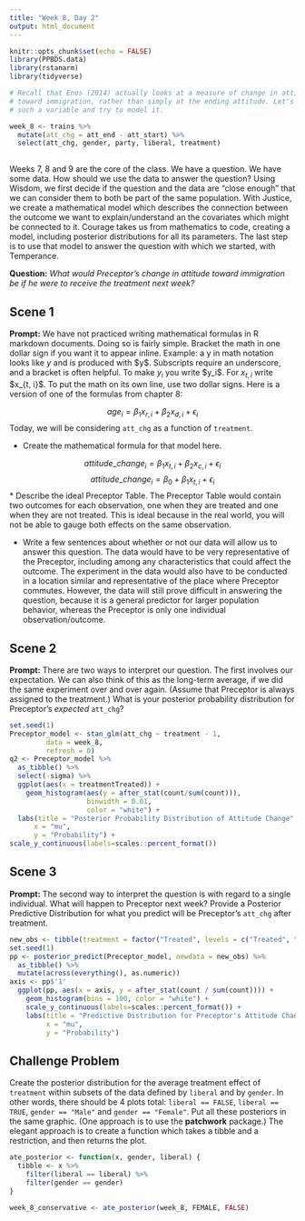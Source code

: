 ```yaml
---
title: "Week 8, Day 2"
output: html_document
---
```


```r
knitr::opts_chunk$set(echo = FALSE)
library(PPBDS.data)
library(rstanarm)
library(tidyverse)

# Recall that Enos (2014) actually looks at a measure of change in attitude
# toward immigration, rather than simply at the ending attitude. Let's create
# such a variable and try to model it.

week_8 <- trains %>% 
  mutate(att_chg = att_end - att_start) %>% 
  select(att_chg, gender, party, liberal, treatment)
  
```

Weeks 7, 8 and 9 are the core of the class. We have a question. We have some data. How should we use the data to answer the question? Using Wisdom, we first decide if the question and the data are "close enough" that we can consider them to both be part of the same population. With Justice, we create a mathematical model which describes the connection between the outcome we want to explain/understand an the covariates which might be connected to it. Courage takes us from mathematics to code, creating a model, including posterior distributions for all its parameters. The last step is to use that model to answer the question with which we started, with Temperance.

**Question:** *What would Preceptor's change in attitude toward immigration be if he were to receive the treatment next week?*

## Scene 1

**Prompt:** We have not practiced writing mathematical formulas in R markdown documents. Doing so is fairly simple. Bracket the math in one dollar sign if you want it to appear inline. Example: a y in math notation looks like $y$ and is produced with \$y\$. Subscripts require an underscore, and a bracket is often helpful. To make $y_i$ you write  \$y\_i\$. For $x_{t,i}$ write \$x\_{t, i}\$. To put the math on its own line, use two dollar signs. Here is a version of one of the formulas from chapter 8:

$$ age_i = \beta_1 x_{r,i} + \beta_2 x_{d,i} + \epsilon_i$$
Today, we will be considering `att_chg` as a function of `treatment`. 

* Create the mathematical formula for that model here.

$$ attitude\_{} change_i = \beta_1 x_{t,i} + \beta_2 x_{c,i} + \epsilon_i$$
$$ attitude\_{} change_i = \beta_0 + \beta_1 x_{t,i} + \epsilon_i$$
* Describe the ideal Preceptor Table.
The Preceptor Table would contain two outcomes for each observation, one when
they are treated and one when they are not treated. This is ideal because in the
real world, you will not be able to gauge both effects on the same observation.

* Write a few sentences about whether or not our data will allow us to answer this question.
The data would have to be very representative of the Preceptor, including among
any characteristics that could affect the outcome. The experiment in the data
would also have to be conducted in a location similar and representative of the
place where Preceptor commutes. However, the data will still prove difficult
in answering the question, because it is a general predictor for larger population
behavior, whereas the Preceptor is only one individual observation/outcome.


## Scene 2

**Prompt:** There are two ways to interpret our question. The first involves our expectation. We can also think of this as the long-term average, if we did the same experiment over and over again. (Assume that Preceptor is always assigned to the treatment.) What is your posterior probability distribution for Preceptor's *expected* `att_chg`?

```r
set.seed(1)
Preceptor_model <- stan_glm(att_chg ~ treatment - 1,
         data = week_8,
         refresh = 0)
q2 <- Preceptor_model %>%
  as_tibble() %>%
  select(-sigma) %>%
  ggplot(aes(x = treatmentTreated)) +
    geom_histogram(aes(y = after_stat(count/sum(count))), 
                   binwidth = 0.01, 
                   color = "white") +
  labs(title = "Posterior Probability Distribution of Attitude Change",
      x = "mu",
      y = "Probability") +
scale_y_continuous(labels=scales::percent_format())

```


## Scene 3

**Prompt:** The second way to interpret the question is with regard to a single individual. What will happen to Preceptor next week? Provide a Posterior Predictive Distribution for what you predict will be Preceptor's `att_chg` after treatment.

```r

new_obs <- tibble(treatment = factor("Treated", levels = c("Treated", "Control")))
set.seed(1)
pp <- posterior_predict(Preceptor_model, newdata = new_obs) %>%
  as_tibble() %>%
  mutate(across(everything(), as.numeric))
axis <- pp$'1'
  ggplot(pp, aes(x = axis, y = after_stat(count / sum(count)))) +
    geom_histogram(bins = 100, color = "white") +
    scale_y_continuous(labels=scales::percent_format()) +
    labs(title = "Predictive Distribution for Preceptor's Attitude Change",
         x = "mu",
         y = "Probability")

```


## Challenge Problem

Create the posterior distribution for the average treatment effect of `treatment` within subsets of the data defined by `liberal` and by `gender`.  In other words, there should be 4 plots total: `liberal == FALSE`, `liberal == TRUE`, `gender == "Male"` and `gender == "Female"`. Put all these posteriors in the same graphic. (One approach is to use the **patchwork** package.) The elegant approach is to create a function which takes a tibble and a restriction, and then returns the plot.

```r

ate_posterior <- function(x, gender, liberal) {
  tibble <- x %>%
    filter(liberal == liberal) %>%
    filter(gender == gender)
}

week_8_conservative <- ate_posterior(week_8, FEMALE, FALSE)

```


